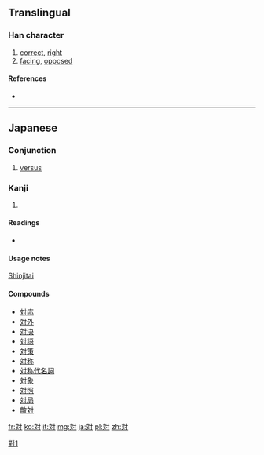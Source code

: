 {{also|對|对}}
==Translingual==

===Han character===
{{Han char|rn=41|rad=寸|as=04|sn=7|four=|canj=卜大木戈 (YKDI)}}

# [[correct]], [[right]]
# [[facing]], [[oppose]]d

====References====
* {{Han ref|kx=0294.021|dkj=07419|dj=0581.140|hdz=10504.071|uh=5BFE|ud=23550}}

----

==Japanese==

===Conjunction===
{{ja-pos|k|conjunction|hira=たい|rom=tai}}

# [[versus]]

===Kanji===
{{ja-kanji|grade=3|rs=寸04}}

# {{defn|Japanese|sort=寸04}}

====Readings====
* {{ja-readings|on=[[たい]] (tai), [[つい]] (tsui)|kun=[[こたえる]] (kotaeru), [[むかう]] (mukau), [[ならぶ]] (narabu), [[あいて]] (aite)}}

====Usage notes====
[[shinjitai|Shinjitai]]

====Compounds====
* [[対応]]
* [[対外]]
* [[対決]]
* [[対語]]
* [[対策]]
* [[対称]]
* [[対称代名詞]]
* [[対象]]
* [[対照]]
* [[対局]]
* [[敵対]]

[[Category:CJKV characters simplified differently in Japan and China|對1]]

[[fr:対]]
[[ko:対]]
[[it:対]]
[[mg:対]]
[[ja:対]]
[[pl:対]]
[[zh:対]]